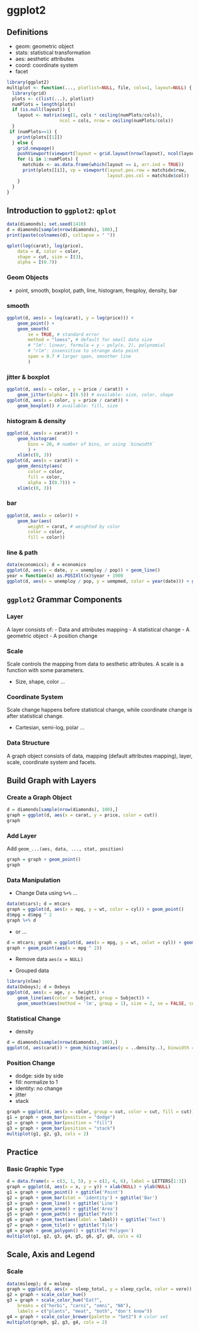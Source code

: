 # **ggplot2**

## Definitions
- geom: geometric object
- stats: statistical transformation
- aes: aesthetic attributes
- coord: coordinate system
- facet

```{r, "include" = FALSE}
library(ggplot2)
multiplot <- function(..., plotlist=NULL, file, cols=1, layout=NULL) {
  library(grid)
  plots <- c(list(...), plotlist)
  numPlots = length(plots)
  if (is.null(layout)) {
    layout <- matrix(seq(1, cols * ceiling(numPlots/cols)),
                    ncol = cols, nrow = ceiling(numPlots/cols))
  }
 if (numPlots==1) {
    print(plots[[1]])
  } else {
    grid.newpage()
    pushViewport(viewport(layout = grid.layout(nrow(layout), ncol(layout))))
    for (i in 1:numPlots) {
      matchidx <- as.data.frame(which(layout == i, arr.ind = TRUE))
      print(plots[[i]], vp = viewport(layout.pos.row = matchidx$row,
                                      layout.pos.col = matchidx$col))
    }
  }
}
```

## Introduction to `ggplot2`: `qplot`

```{r}
data(diamonds); set.seed(1410)
d = diamonds[sample(nrow(diamonds), 100),]
print(paste(colnames(d), collapse = " "))
```

```{r}
qplot(log(carat), log(price), 
	data = d, color = color, 
	shape = cut, size = I(3), 
	alpha = I(0.7))
```


### Geom Objects
- point, smooth, boxplot, path, line, histogram, freqploy, density, bar


### smooth
```{r}
ggplot(d, aes(x = log(carat), y = log(price))) +
	geom_point() + 
	geom_smooth(
		se = TRUE, # standard error
		method = "loess", # default for small data size
		# "lm": linear, formula = y ~ poly(x, 2), polynomial
		# "rlm": insensitive to strange data point
		span = 0.7 # larger span, smoother line
		)
```

### jitter & boxplot
```{r}
ggplot(d, aes(x = color, y = price / carat)) + 
	geom_jitter(alpha = I(0.5)) # available: size, color, shape
ggplot(d, aes(x = color, y = price / carat)) + 
	geom_boxplot() # available: fill, size
``` 

### histogram & density
```{r}
ggplot(d, aes(x = carat)) + 
	geom_histogram(
		bins = 20, # number of bins, or using `binwidth`
		) +
	xlim(c(0, 3))
ggplot(d, aes(x = carat)) + 
	geom_density(aes(
		color = color, 
		fill = color, 
		alpha = I(0.7))) + 
	xlim(c(0, 3))
```

### bar
```{r}
ggplot(d, aes(x = color)) + 
	geom_bar(aes(
		weight = carat, # weighted by color
		color = color,
		fill = color))
```

### line & path
```{r}
data(economics); d = economics
ggplot(d, aes(x = date, y = unemploy / pop)) + geom_line()
year = function(x) as.POSIXlt(x)$year + 1900
ggplot(d, aes(x = unemploy / pop, y = uempmed, color = year(date))) + geom_path()
```

## `ggplot2` Grammar Components

### Layer

A layer consists of:
- Data and attributes mapping
- A statistical change
- A geometric object
- A position change

### Scale

Scale controls the mapping from data to aesthetic attributes. A scale is a function with some parameters.

- Size, shape, color ...

### Coordinate System

Scale change happens before statistical change, while coordinate change is after statistical change.

- Cartesian, semi-log, polar ...

### Data Structure

A graph object consists of data, mapping (default attributes mapping), layer, scale, coordinate system and facets.

## Build Graph with Layers

### Create a Graph Object

```{r}
d = diamonds[sample(nrow(diamonds), 100),]
graph = ggplot(d, aes(x = carat, y = price, color = cut))
graph
```

### Add Layer

Add `geom_...(aes, data, ..., stat, position)`
```{r}
graph = graph + geom_point()
graph
```

### Data Manipulation

- Change Data using `%+%` ...

```{r}
data(mtcars); d = mtcars
graph = ggplot(d, aes(x = mpg, y = wt, color = cyl)) + geom_point()
d$mpg = d$mpg ^ 2
graph %+% d
```

- or ...

```{r}
d = mtcars; graph = ggplot(d, aes(x = mpg, y = wt, colot = cyl)) + geom_point()
graph + geom_point(aes(x = mpg ^ 2))
```

- Remove data
`aes(x = NULL)`

- Grouped data

```{r}
library(nlme)
data(Oxboys); d = Oxboys
ggplot(d, aes(x = age, y = height)) + 
	geom_line(aes(color = Subject, group = Subject)) + 
	geom_smooth(aes(method = 'lm', group = 1), size = 2, se = FALSE, color = 'red')
```

### Statistical Change

- density

```{r}
d = diamonds[sample(nrow(diamonds), 100),]
ggplot(d, aes(carat)) + geom_histogram(aes(y = ..density..), binwidth = 0.1)
```

### Position Change

- dodge: side by side
- fill: normalize to 1
- identity: no change
- jitter
- stack

```{r}
graph = ggplot(d, aes(x = color, group = cut, color = cut, fill = cut))
g1 = graph + geom_bar(position = "dodge")
g2 = graph + geom_bar(position = "fill")
g3 = graph + geom_bar(position = "stack")
multiplot(g1, g2, g3, cols = 2)
```

## Practice

### Basic Graphic Type

```{r}
d = data.frame(x = c(3, 1, 5), y = c(2, 4, 6), label = LETTERS[1:3])
graph = ggplot(d, aes(x = x, y = y)) + xlab(NULL) + ylab(NULL)
g1 = graph + geom_point() + ggtitle('Point')
g2 = graph + geom_bar(stat = 'identity') + ggtitle('Bar')
g3 = graph + geom_line() + ggtitle('Line')
g4 = graph + geom_area() + ggtitle('Area')
g5 = graph + geom_path() + ggtitle('Path')
g6 = graph + geom_text(aes(label = label)) + ggtitle('Text')
g7 = graph + geom_tile() + ggtitle('Tile')
g8 = graph + geom_polygon() + ggtitle('Polygon')
multiplot(g1, g2, g3, g4, g5, g6, g7, g8, cols = 4)
```

## Scale, Axis and Legend

### Scale

```{r}
data(msleep); d = msleep
graph = ggplot(d, aes(x = sleep_total, y = sleep_cycle, color = vore)) + geom_point()
g2 = graph + scale_color_hue()
g3 = graph + scale_color_hue("Eat?", 
	breaks = c("herbi", "carni", "omni", "NA"), 
	labels = c("plants", "meat", "both", "don't know"))
g4 = graph + scale_color_brewer(palette = "Set2") # color set
multiplot(graph, g2, g3, g4, cols = 2)
```